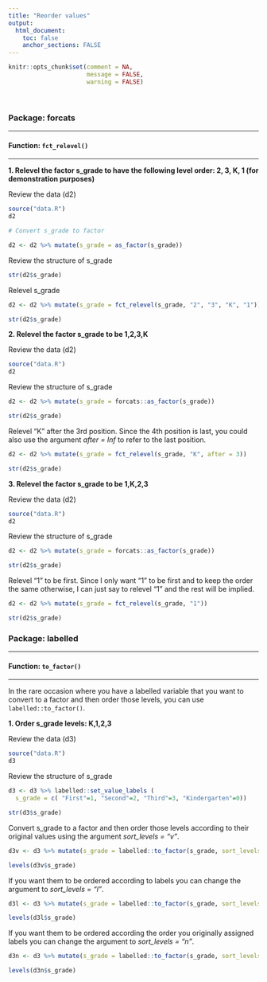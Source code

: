 ```yaml
---
title: "Reorder values"
output: 
  html_document:
    toc: false
    anchor_sections: FALSE
---
```


```r
knitr::opts_chunk$set(comment = NA,
                      message = FALSE,
                      warning = FALSE)
```

<br>

### Package: forcats

---

#### Function: `fct_relevel()`

---

**1\. Relevel the factor s_grade to have the following level order: 2, 3, K, 1 (for demonstration purposes)**

Review the data (d2)

```r

source("data.R")
d2

```

```r

# Convert s_grade to factor

d2 <- d2 %>% mutate(s_grade = as_factor(s_grade))

```


Review the structure of s_grade

```r

str(d2$s_grade)

```

Relevel s_grade

```r

d2 <- d2 %>% mutate(s_grade = fct_relevel(s_grade, "2", "3", "K", "1"))

str(d2$s_grade)

```



**2\. Relevel the factor s_grade to be 1,2,3,K**

Review the data (d2)

```r

source("data.R")
d2

```

Review the structure of s_grade

```r

d2 <- d2 %>% mutate(s_grade = forcats::as_factor(s_grade))

```

```r

str(d2$s_grade)

```

Relevel "K" after the 3rd position. Since the 4th position is last, you could also use the argument *after = Inf* to refer to the last position.

```r

d2 <- d2 %>% mutate(s_grade = fct_relevel(s_grade, "K", after = 3))

str(d2$s_grade)

```


**3\. Relevel the factor s_grade to be 1,K,2,3**

Review the data (d2)

```r

source("data.R")
d2

```

Review the structure of s_grade

```r

d2 <- d2 %>% mutate(s_grade = forcats::as_factor(s_grade))

```

```r

str(d2$s_grade)

```

Relevel "1" to be first. Since I only want "1" to be first and to keep the order the same otherwise, I can just say to relevel "1" and the rest will be implied.

```r

d2 <- d2 %>% mutate(s_grade = fct_relevel(s_grade, "1"))

str(d2$s_grade)

```



### Package: labelled

---

#### Function: `to_factor()`

---

In the rare occasion where you have a labelled variable that you want to convert to a factor and then order those levels, you can use `labelled::to_factor()`.

**1\. Order s_grade levels: K,1,2,3**

Review the data (d3)

```r

source("data.R")
d3

```

Review the structure of s_grade

```r

d3 <- d3 %>% labelled::set_value_labels (
  s_grade = c( "First"=1, "Second"=2, "Third"=3, "Kindergarten"=0))

```


```r

str(d3$s_grade)

```


Convert s_grade to a factor and then order those levels according to their original values using the argument *sort_levels = "v"*.

```r

d3v <- d3 %>% mutate(s_grade = labelled::to_factor(s_grade, sort_levels = "v"))

levels(d3v$s_grade)

```

If you want them to be ordered according to labels you can change the argument to *sort_levels = "l"*.

```r

d3l <- d3 %>% mutate(s_grade = labelled::to_factor(s_grade, sort_levels = "l"))

levels(d3l$s_grade)

```

If you want them to be ordered according the order you originally assigned labels you can change the argument to *sort_levels = "n"*.

```r

d3n <- d3 %>% mutate(s_grade = labelled::to_factor(s_grade, sort_levels = "n"))

levels(d3n$s_grade)

```


